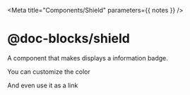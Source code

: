 


<Meta title="Components/Shield" parameters={{ notes }} />

# @doc-blocks/shield

A component that makes displays a information badge.

<Canvas>
  <Story name="Version">
    <Shield label="version" message="1.0.0" />
  </Story>
</Canvas>

You can customize the color

<Canvas>
  <Story name="Accessibility">
    <Shield label="a11y" message="reduced-motion" color="#c9007a" />
  </Story>
</Canvas>

And even use it as a link

<Canvas>
  <Story name="Url">
    <Shield label="search" message="google" url="https://google.com" />
  </Story>
</Canvas>

